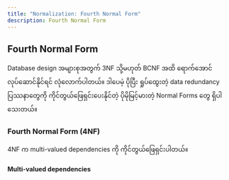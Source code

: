 ```yaml
---
title: "Normalization: Fourth Normal Form"
description: Fourth Normal Form
---
```


## Fourth Normal Form 
Database design အများစုအတွက် 3NF သို့မဟုတ် BCNF အထိ ရောက်အောင် လုပ်ဆောင်နိုင်ရင် လုံလောက်ပါတယ်။ 
ဒါပေမဲ့ ပိုပြီး ရှုပ်ထွေးတဲ့ data redundancy ပြဿနာတွေကို ကိုင်တွယ်ဖြေရှင်းပေးနိုင်တဲ့ ပိုမိုမြင့်မားတဲ့ Normal Forms တွေ ရှိပါသေးတယ်။

### Fourth Normal Form (4NF)

4NF က multi-valued dependencies ကို ကိုင်တွယ်ဖြေရှင်းပါတယ်။ 

#### Multi-valued dependencies

